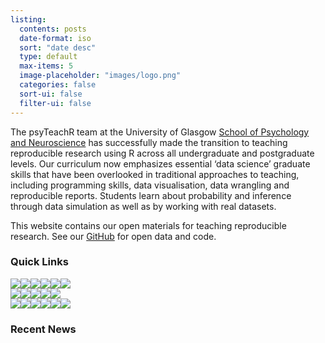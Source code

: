 ```yaml
---
listing:
  contents: posts
  date-format: iso
  sort: "date desc"
  type: default
  max-items: 5
  image-placeholder: "images/logo.png"
  categories: false
  sort-ui: false
  filter-ui: false
---
```


The psyTeachR team at the University of Glasgow [School of Psychology and Neuroscience](https://www.gla.ac.uk/schools/psychologyneuroscience/) has successfully made the transition to teaching reproducible research using R across all undergraduate and postgraduate levels. Our curriculum now emphasizes essential ‘data science’ graduate skills that have been overlooked in traditional approaches to teaching, including programming skills, data visualisation, data wrangling and reproducible reports. Students learn about probability and inference through data simulation as well as by working with real datasets.

This website contains our open materials for teaching reproducible research. See our [GitHub](https://github.com/PsyTeachR) for open data and code.

### Quick Links

<!-- no spaces between <a> or % is wonky -->
<div class="hexes">
<div class="hexrow"><a href="/data-skills/"><img src="images/data-skills.png"></a><a href="/analysis/"><img src="images/analysis.png"></a><a href="/stat-models/"><img src="images/stat-models.png"></a><a href="/quant-fun/"><img src="images/quant-fun.png"></a><a href="/reprores/"><img src="images/reprores.png"></a><a href="/ads/"><img src="images/ads.png"></a></div>
<div class="hexrow"><a href="/glossary/"><img src="images/glossary.png"></a><a href="/introdataviz/"><img src="images/introdataviz.png"></a><a href="/tutorials/"><img src="images/tutorials.png"></a><a href="https://debruine.github.io/shinyintro/"><img   src="images/shinyintro.png"></a><a href="https://psyteachr.github.io/intro-r-pkgs/"><img   src="images/intro-r-pkgs.png"></a></div>
<div class="hexrow"><a href="/handyworkbook/"><img src="images/handyworkbook.png"></a><a href="/template/"><img src="images/template.png"></a><a href="https://psyteachr.github.io/webexercises"><img src="https://psyteachr.github.io/webexercises/logo.png"></a><a href="https://psyteachr.github.io/markr/"><img src="images/markr.png"></a><a href="https://debruine.github.io/faux/"><img src="images/faux.png"></a><a href="https://debruine.github.io/glossary/"><img src="images/glossary-pkg.png"></a></div>
</div>

### Recent News
